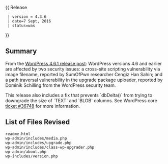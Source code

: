 {{Languages|
{{en|Version 4.3.6}}
{{ja|Version 4.3.6}}
}}
{{ Release
  | version = 4.3.6
  | date=7 Sept, 2016
  | status=was
}}

== Summary ==
  
From the [https://wordpress.org/news/2016/09/wordpress-4-6-1-security-and-maintenance-release/ WordPress 4.6.1 release post]: WordPress versions 4.6 and earlier are affected by two security issues: a cross-site scripting vulnerability via image filename, reported by SumOfPwn researcher Cengiz Han Sahin; and a path traversal vulnerability in the upgrade package uploader, reported by Dominik Schilling from the WordPress security team.

This release also includes a fix that prevents `dbDelta()` from trying to downgrade the size of `TEXT` and `BLOB` columns. See WordPress core [https://core.trac.wordpress.org/ticket/36748 ticket #36748] for more information.

== List of Files Revised ==
 
<pre>
readme.html
wp-admin/includes/media.php
wp-admin/includes/upgrade.php
wp-admin/includes/class-wp-upgrader.php
wp-admin/about.php
wp-includes/version.php
</pre>